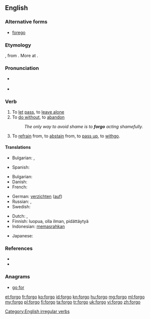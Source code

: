 ==English==

===Alternative forms===
* [[forego]]

===Etymology===
{{etyl|enm|en}} {{m|enm|forgon||to go by, pass up}}, from {{etyl|ang|en}} {{m|ang|forgān||to go away, forgo}}. More at {{prefix|for|go}}.

===Pronunciation===
* {{a|UK}} {{IPA|/fɔːˈɡəʊ/}}
* {{a|US}} {{IPA|/ˈfɔɹ.ɡoʊ/|/fɔɹˈɡoʊ/}}

===Verb===
{{en-verb|forgoes|forgoing|forwent|forgone}}

# To [[let]] [[pass]], to [[leave alone]]
# To [[do without]], to [[abandon]]
#: ''The only way to avoid shame is to '''forgo''' acting shamefully.''
# To [[refrain]] from, to [[abstain]] from, to [[pass up]], to [[withgo]].

====Translations====
{{trans-top|to let pass}}
* Bulgarian: {{t|bg|отказвам се|sc=Cyrl}}, {{t+|bg|изоставям|sc=Cyrl}}
{{trans-mid}}
* Spanish: {{t|es|pasar por alto}}
{{trans-bottom}}

{{trans-top|to do without}}
* Bulgarian: {{t|bg|минавам без|sc=Cyrl}}
* Danish: {{t|da|undvære}}
* French: {{t+|fr|se passer de}}
{{trans-mid}}
* German: [[verzichten]] ([[auf]])
* Russian: {{t+|ru|отказываться}}, {{t+|ru|воздерживаться}}
* Swedish: {{t|sv|avstå från}}
{{trans-bottom}}

{{checktrans-top}}
* Dutch: {{t|nl|laten voorbijgaan}}, {{t+|nl|passen}}
* Finnish: luopua, olla ilman, pidättäytyä
* Indonesian: [[pasrah|memasrahkan]]
{{trans-mid}}
* Japanese: {{t|ja|諦める|tr=[[あきらめる]], akirameru}}
{{trans-bottom}}

===References===
* {{R:Century 1911}}
* {{R:Webster 1913}}

===Anagrams===
* [[go for#English|go for]]

[[Category:English irregular verbs]]

[[et:forgo]]
[[fr:forgo]]
[[ko:forgo]]
[[id:forgo]]
[[kn:forgo]]
[[hu:forgo]]
[[mg:forgo]]
[[ml:forgo]]
[[my:forgo]]
[[pl:forgo]]
[[fi:forgo]]
[[ta:forgo]]
[[tr:forgo]]
[[uk:forgo]]
[[vi:forgo]]
[[zh:forgo]]
